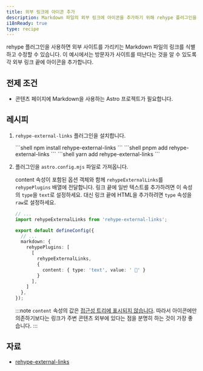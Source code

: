 ```yaml
---
title: 외부 링크에 아이콘 추가
description: Markdown 파일의 외부 링크에 아이콘을 추가하기 위해 rehype 플러그인을 설치하는 방법을 알아보세요.
i18nReady: true
type: recipe
---
```


rehype 플러그인을 사용하면 외부 사이트를 가리키는 Markdown 파일의 링크를 식별하고 수정할 수 있습니다. 이 예시에서는 방문자가 사이트를 떠난다는 것을 알 수 있도록 각 외부 링크 끝에 아이콘을 추가합니다.

## 전제 조건

- 콘텐츠 페이지에 Markdown을 사용하는 Astro 프로젝트가 필요합니다.

## 레시피

1. `rehype-external-links` 플러그인을 설치합니다.

    <PackageManagerTabs>
        <Fragment slot="npm">
        ```shell
        npm install rehype-external-links
        ```
        </Fragment>
        <Fragment slot="pnpm">
        ```shell
        pnpm add rehype-external-links
        ```
        </Fragment>
        <Fragment slot="yarn">
        ```shell
        yarn add rehype-external-links
        ```
        </Fragment>
      </PackageManagerTabs>

2. 플러그인을 `astro.config.mjs` 파일로 가져옵니다.

	content 속성이 포함된 옵션 객체와 함께 `rehypeExternalLinks`를 `rehypePlugins` 배열에 전달합니다. 링크 끝에 일반 텍스트를 추가하려면 이 속성의 `type`을 `text`로 설정하세요. 대신 링크 끝에 HTML을 추가하려면 `type` 속성을 `raw`로 설정하세요.

    ```ts
    // ...
    import rehypeExternalLinks from 'rehype-external-links';

    export default defineConfig({
      // ...
      markdown: {
        rehypePlugins: [
          [
            rehypeExternalLinks,
            {
              content: { type: 'text', value: ' 🔗' }
            }
          ],
        ]
      },
    });
    ```

    :::note
      `content` 속성의 값은 [접근성 트리에 표시되지 않습니다](https://developer.mozilla.org/ko/docs/Web/CSS/content). 따라서 아이콘에만 의존하기보다는 링크가 주변 콘텐츠 외부에 있다는 점을 분명히 하는 것이 가장 좋습니다.
    :::
</Steps>

## 자료

- [rehype-external-links](https://www.npmjs.com/package/rehype-external-links)